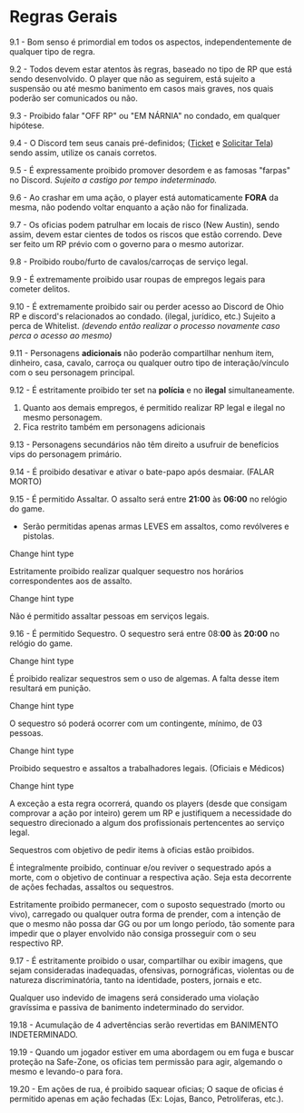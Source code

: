 
# Regras Gerais

9.1 - Bom senso é primordial em todos os aspectos, independentemente de qualquer tipo de regra.

9.2 - Todos devem estar atentos às regras, baseado no tipo de RP que está sendo desenvolvido. O player que não as seguirem, está sujeito a suspensão ou até mesmo banimento em casos mais graves, nos quais poderão ser comunicados ou não.

9.3 - Proibido falar "OFF RP" ou "EM NÁRNIA" no condado, em qualquer hipótese.

9.4 - O Discord tem seus canais pré-definidos; ([Ticket](https://canary.discord.com/channels/1174389560784982126/1179897469958635651) e [Solicitar Tela](https://canary.discord.com/channels/1174389560784982126/1313232396849774682)) sendo assim, utilize os canais corretos.

9.5 - É expressamente proibido promover desordem e as famosas "farpas" no Discord. _Sujeito a castigo por tempo indeterminado._

9.6 - Ao crashar em uma ação, o player está automaticamente **FORA** da mesma, não podendo voltar enquanto a ação não for finalizada.

9.7 - Os oficias podem patrulhar em locais de risco (New Austin), sendo assim, devem estar cientes de todos os riscos que estão correndo. Deve ser feito um RP prévio com o governo para o mesmo autorizar.

9.8 - Proibido roubo/furto de cavalos/carroças de serviço legal.

9.9 - É extremamente proibido usar roupas de empregos legais para cometer delitos.

9.10 - É extremamente proibido sair ou perder acesso ao Discord de Ohio RP e discord's relacionados ao condado. (ilegal, jurídico, etc.) Sujeito a perca de Whitelist. _(devendo então realizar o processo novamente caso perca o acesso ao mesmo)_

9.11 - Personagens **adicionais** não poderão compartilhar nenhum item, dinheiro, casa, cavalo, carroça ou qualquer outro tipo de interação/vínculo com o seu personagem principal.

9.12 - É estritamente proibido ter set na **polícia** e no **ilegal** simultaneamente.

1.  Quanto aos demais empregos, é permitido realizar RP legal e ilegal no mesmo personagem.
2. Fica restrito também em personagens adicionais

9.13 - Personagens secundários não têm direito a usufruir de benefícios vips do personagem primário.

9.14 - É proibido desativar e ativar o bate-papo após desmaiar. (FALAR MORTO)

9.15 - É permitido Assaltar. O assalto será entre **21:00** às **06:00** no relógio do game.

- Serão permitidas apenas armas LEVES em assaltos, como revólveres e pistolas.

Change hint type

Estritamente proibido realizar qualquer sequestro nos horários correspondentes aos de assalto.

Change hint type

Não é permitido assaltar pessoas em serviços legais.

9.16 - É permitido Sequestro. O sequestro será entre 08:**00** às **20:00** no relógio do game.

Change hint type

É proibido realizar sequestros sem o uso de algemas. A falta desse item resultará em punição.

Change hint type

O sequestro só poderá ocorrer com um contingente, mínimo, de 03 pessoas.

Change hint type

Proibido sequestro e assaltos a trabalhadores legais. (Oficiais e Médicos)

Change hint type

A exceção a esta regra ocorrerá, quando os players (desde que consigam comprovar a ação por inteiro) gerem um RP e justifiquem a necessidade do sequestro direcionado a algum dos profissionais pertencentes ao serviço legal.

Sequestros com objetivo de pedir items à oficias estão proibidos.

É integralmente proibido, continuar e/ou reviver o sequestrado após a morte, com o objetivo de continuar a respectiva ação. Seja esta decorrente de ações fechadas, assaltos ou sequestros.

Estritamente proibido permanecer, com o suposto sequestrado (morto ou vivo), carregado ou qualquer outra forma de prender, com a intenção de que o mesmo não possa dar GG ou por um longo período, tão somente para impedir que o player envolvido não consiga prosseguir com o seu respectivo RP.

9.17 - É estritamente proibido o usar, compartilhar ou exibir imagens, que sejam consideradas inadequadas, ofensivas, pornográficas, violentas ou de natureza discriminatória, tanto na identidade, posters, jornais e etc.

Qualquer uso indevido de imagens será considerado uma violação gravíssima e passiva de banimento indeterminado do servidor.

19.18 - Acumulação de 4 advertências serão revertidas em BANIMENTO INDETERMINADO.

19.19 - Quando um jogador estiver em uma abordagem ou em fuga e buscar proteção na Safe-Zone, os oficias tem permissão para agir, algemando o mesmo e levando-o para fora.

19.20 - Em ações de rua, é proibido saquear oficias; O saque de oficias é permitido apenas em ação fechadas (Ex: Lojas, Banco, Petrolíferas, etc.).